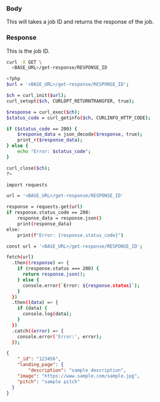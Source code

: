 
### Body

This will takes a job ID and returns the response of the job.

### Response

<ResponseField name="id" type="string">
  This is the job ID.
</ResponseField>

<RequestExample>

```bash cURL
curl -X GET \
  <BASE_URL>/get-response/RESPONSE_ID

```

```bash PHP
<?php
$url = '<BASE_URL>/get-response/RESPONSE_ID';

$ch = curl_init($url);
curl_setopt($ch, CURLOPT_RETURNTRANSFER, true);

$response = curl_exec($ch);
$status_code = curl_getinfo($ch, CURLINFO_HTTP_CODE);

if ($status_code == 200) {
    $response_data = json_decode($response, true);
    print_r($response_data);
} else {
    echo "Error: $status_code";
}

curl_close($ch);
?>

```

```bash Python
import requests

url = '<BASE_URL>/get-response/RESPONSE_ID'

response = requests.get(url)
if response.status_code == 200:
    response_data = response.json()
    print(response_data)
else:
    print(f"Error: {response.status_code}")

```

```bash JavaScript
const url = '<BASE_URL>/get-response/RESPONSE_ID';

fetch(url)
  .then((response) => {
    if (response.status === 200) {
      return response.json();
    } else {
      console.error(`Error: ${response.status}`);
    }
  })
  .then((data) => {
    if (data) {
      console.log(data);
    }
  })
  .catch((error) => {
    console.error('Error:', error);
  });

```

</RequestExample>

<ResponseExample>

```json Response
{
	"_id": "123456",
	"landing_page": {
		"description": "sample description",
    "image": "https://www.sample.com/sample.jpg",
    "pitch": "sample pitch"
  }
}
```

</ResponseExample>



&nbsp;
#
&nbsp;
#
&nbsp;